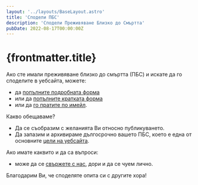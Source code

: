 ```yaml
---
layout: '../layouts/BaseLayout.astro'
title: 'Сподели ПБС'
description: 'Сподели Преживяване Близко до Смъртта'
pubDate: 2022-08-17T00:00:00Z
---
```


# {frontmatter.title}

Ако сте имали преживяване близко до смъртта (ПБС) и искате да го споделите в уебсайта, можете:
- да [попълните подробната форма](https://docs.google.com/forms/d/e/1FAIpQLSeBQScUTzah-Xg8p8LbPGp97O49iAbuHIk1IHUjNRR2wuicrw/viewform?usp=pp_url&entry.1181372810=%D0%9D%D0%B5&entry.323057239=%D0%9E%D1%82%D0%B2%D0%BE%D1%80%D0%B5%D0%BD+%D0%9B%D0%B8%D1%86%D0%B5%D0%BD%D0%B7+cc-by-nd+(%D0%9F%D1%80%D0%B5%D0%BF%D0%BE%D1%80%D1%8A%D1%87%D0%B8%D1%82%D0%B5%D0%BB%D0%BD%D0%BE))
- или да [попълните кратката форма](https://docs.google.com/forms/d/e/1FAIpQLSdKa00Abo_qu2ZlBfdbNVuVobdMAWBv1CBsV6Ky9wf2rl0N3g/viewform)
- или да [го пратите по имейл](/contact/).

Какво обещаваме?
- Да се съобразим с желанията Ви относно публикуването.
- Да запазим и архивираме дългосрочно вашето ПБС, което е една от основните [цели на уебсайта](/pages/about-website/).

Ако имате каквито и да са въпроси:
- може да се [свържете с нас](/contact/), дори и да се чуем лично.

Благодарим Ви, че споделяте опита си с другите хора!
